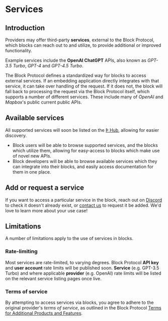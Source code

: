 # Services

## Introduction

Providers may offer third-party **services**, external to the Block Protocol, which blocks can reach out to and utilize, to provide additional or improved functionality.

Example services include the **OpenAI ChatGPT** APIs, also known as _GPT-3.5 Turbo_, _GPT-4_ and _GPT-4.5 Turbo_.

The Block Protocol defines a standardized way for blocks to access external services. If an embedding application directly integrates with that service, it can take over handling of the request. If it does not, the block will fall back to processing the request via the Block Protocol itself, which supports a number of different services. These include many of _OpenAI_ and _Mapbox_'s public current public APIs.

## Available services

All supported services will soon be listed on the [Þ Hub](https://blockprotocol.org/hub), allowing for easier discovery.

- Block users will be able to browse supported services, and the blocks which utilize them, allowing for easy-access to blocks which make use of novel new APIs.
- Block developers will be able to browse available services which they can integrate into their blocks, and easily access documentation for them in one place.

## Add or request a service

If you want to access a particular service in the block, reach out on [Discord](https://blockprotocol.org/discord) to check it doesn't already exist, or [contact us](https://blockprotocol.org/contact) to request it be added. We'd love to learn more about your use case!

## Limitations

A number of limitations apply to the use of services in blocks.

### Rate-limiting

Most services are rate-limited, to varying degrees. Block Protocol **API key** and **user account** rate limits will be published soon. **Service** (e.g. GPT-3.5 Turbo) and where applicable **provider** (e.g. OpenAI) rate limits will be listed on the relevant service listing pages once live.

### Terms of service

By attempting to access services via blocks, you agree to adhere to the original provider's _terms of service_, as outlined in the Block Protocol [Terms for Additional Products and Features](https://blockprotocol.org/legal/terms/products).
